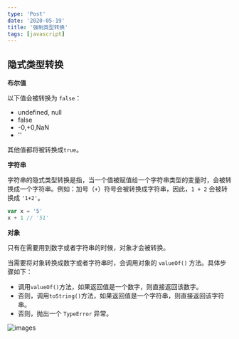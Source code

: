 ```yaml
---
type: 'Post'
date: '2020-05-19'
title: '强制类型转换'
tags: [javascript]
---
```


## 隐式类型转换

**布尔值**

以下值会被转换为 `false`：

- undefined, null
- false
- -0,+0,NaN
- ''

其他值都将被转换成`true`。

**字符串**

字符串的隐式类型转换是指，当一个值被赋值给一个字符串类型的变量时，会被转换成一个字符串。例如：加号（`+`）符号会被转换成字符串，因此，`1 + 2` 会被转换成 `'1+2'`。

```js
var x = '5'
x + 1 // '51'
```

**对象**

只有在需要用到数字或者字符串的时候，对象才会被转换。

当需要将对象转换成数字或者字符串时，会调用对象的 `valueOf()` 方法。具体步骤如下：

- 调用`valueOf()`方法，如果返回值是一个数字，则直接返回该数字。
- 否则，调用`toString()`方法，如果返回值是一个字符串，则直接返回该字符串。
- 否则，抛出一个 `TypeError` 异常。

![images](https://cdn.jsdelivr.net/gh/manonicu/pics@master/uPic/QaUjCe.png)
